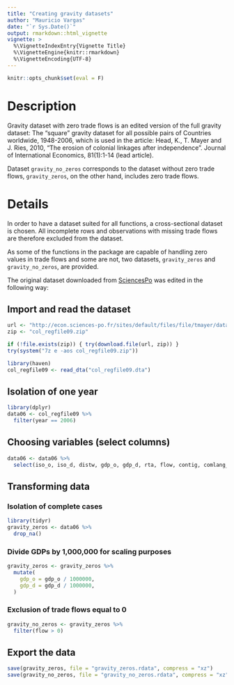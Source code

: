 ```yaml
---
title: "Creating gravity datasets"
author: "Mauricio Vargas"
date: "`r Sys.Date()`"
output: rmarkdown::html_vignette
vignette: >
  %\VignetteIndexEntry{Vignette Title}
  %\VignetteEngine{knitr::rmarkdown}
  %\VignetteEncoding{UTF-8}
---
```


```r
knitr::opts_chunk$set(eval = F)
```

# Description

Gravity dataset with zero trade flows is an edited version of the full gravity dataset: The "square" gravity dataset for all possible pairs of Countries worldwide, 1948-2006, which is used in the article: Head, K., T. Mayer and J. Ries, 2010, "The erosion of colonial linkages after independence". Journal of International Economics, 81(1):1-14 (lead article).

Dataset `gravity_no_zeros` corresponds to the dataset without zero trade flows, `gravity_zeros`, on the other hand, includes zero trade flows.

# Details

In order to have a dataset suited for all functions, a cross-sectional dataset is chosen. All incomplete rows and observations with missing trade flows are therefore excluded from the dataset.

As some of the functions in the package are capable of handling zero values in trade flows and some are not, two datasets, `gravity_zeros` and `gravity_no_zeros`, are provided. 

The original dataset downloaded from [SciencesPo](http://econ.sciences-po.fr/sites/default/files/file/tmayer/data/col_regfile09.zip)
was edited in the following way:

## Import and read the dataset

```r
url <- "http://econ.sciences-po.fr/sites/default/files/file/tmayer/data/col_regfile09.zip"
zip <- "col_regfile09.zip"

if (!file.exists(zip)) { try(download.file(url, zip)) }
try(system("7z e -aos col_regfile09.zip"))

library(haven)
col_regfile09 <- read_dta("col_regfile09.dta")
```

## Isolation of one year

```r
library(dplyr)
data06 <- col_regfile09 %>% 
  filter(year == 2006)
```

## Choosing variables (select columns)

```r
data06 <- data06 %>% 
  select(iso_o, iso_d, distw, gdp_o, gdp_d, rta, flow, contig, comlang_off, comcur)
```

## Transforming data

### Isolation of complete cases

```r
library(tidyr)
gravity_zeros <- data06 %>% 
  drop_na()
```

### Divide GDPs by 1,000,000 for scaling purposes

```r
gravity_zeros <- gravity_zeros %>% 
  mutate(
    gdp_o = gdp_o / 1000000,
    gdp_d = gdp_d / 1000000,
  )
```

### Exclusion of trade flows equal to 0

```r
gravity_no_zeros <- gravity_zeros %>% 
  filter(flow > 0)
```

## Export the data

```r
save(gravity_zeros, file = "gravity_zeros.rdata", compress = "xz")
save(gravity_no_zeros, file = "gravity_no_zeros.rdata", compress = "xz")
```
